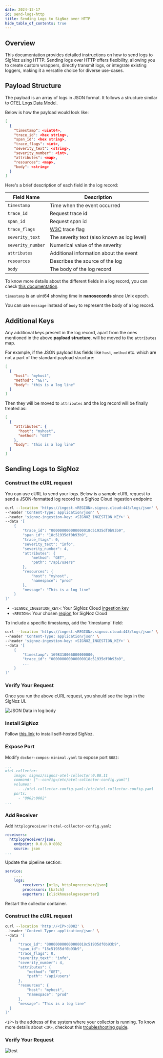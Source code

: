 ```yaml
---
date: 2024-12-17
id: send-logs-http
title: Sending Logs to SigNoz over HTTP
hide_table_of_contents: true
---
```


## Overview

This documentation provides detailed instructions on how to send logs to SigNoz using HTTP. Sending logs over HTTP offers flexibility, allowing you to create 
custom wrappers, directly transmit logs, or integrate existing loggers, making it a versatile choice for diverse use-cases.

## Payload Structure

The payload is an array of logs in JSON format. It follows a structure similar to [OTEL Logs Data Model](https://opentelemetry.io/docs/specs/otel/logs/data-model/).

Below is how the payload would look like:
```json
[
  {
    "timestamp": <uint64>,
    "trace_id": <hex string>,
    "span_id": <hex string>,
    "trace_flags": <int>,
    "severity_text": <string>,
    "severity_number": <int>,
    "attributes": <map>,
    "resources": <map>,
    "body": <string>
  }
]
```

Here's a brief description of each field in the log record:

| Field Name     | Description                            |
|----------------|----------------------------------------|
| `timestamp`    | Time when the event occurred           |
| `trace_id`     | Request trace id                       |
| `span_id`      | Request span id                        |
| `trace_flags`  | [W3C](https://www.w3.org/TR/trace-context/#trace-flags) trace flag |
| `severity_text`| The severity text (also known as log level) |
| `severity_number`| Numerical value of the severity      |
| `attributes`   | Additional information about the event |
| `resources`    | Describes the source of the log        |
| `body`         | The body of the log record             |

To know more details about the different fields in a log record, you can check [this documentation](https://opentelemetry.io/docs/specs/otel/logs/data-model/#log-and-event-record-definition).

<Admonition type="info">

`timestamp` is an uint64 showing time in **nanoseconds** since Unix epoch.

You can use `message` instead of `body` to represent the body of a log record.

</Admonition>

## Additional Keys

Any additional keys present in the log record, apart from the ones mentioned in the above **payload structure**, will be moved to the `attributes` map.

For example, if the JSON payload has fields like `host`, `method` etc. which are not a part of the standard payload structure:

```json
[
  {
    "host": "myhost",
    "method": "GET",
    "body": "this is a log line"
  }
]
```

Then they will be moved to `attributes` and the log record will be finally treated as:

```json
[
  {
    "attributes": {
      "host": "myhost",
      "method": "GET"
    },
    "body": "this is a log line"
  }
]
```

## Sending Logs to SigNoz

<Tabs entityName="plans">

<TabItem value="signoz-cloud" label="SigNoz Cloud" default>

### Construct the cURL request

You can use cURL to send your logs. Below is a sample cURL request to send a JSON-formatted log record to a SigNoz Cloud ingestion endpoint:

```bash
curl --location 'https://ingest.<REGION>.signoz.cloud:443/logs/json' \
--header 'Content-Type: application/json' \
--header 'signoz-ingestion-key: <SIGNOZ_INGESTION_KEY>' \
--data '[
    {
        "trace_id": "000000000000000018c51935df0b93b9",
        "span_id": "18c51935df0b93b9",
        "trace_flags": 0,
        "severity_text": "info",
        "severity_number": 4,
        "attributes": {
            "method": "GET",
            "path": "/api/users"
        },
        "resources": {
            "host": "myhost",
            "namespace": "prod"
        },
        "message": "This is a log line"
    }
]'
```

- `<SIGNOZ_INGESTION_KEY>`: Your SigNoz Cloud [ingestion key](https://signoz.io/docs/ingestion/signoz-cloud/keys/)
- `<REGION>`: Your chosen [region](https://signoz.io/docs/ingestion/signoz-cloud/overview/#endpoint) for SigNoz Cloud

<Admonition>
To include a specific timestamp, add the `timestamp` field:

```bash
curl --location 'https://ingest.<REGION>.signoz.cloud:443/logs/json' \
--header 'Content-Type: application/json' \
--header 'signoz-ingestion-key: <SIGNOZ_INGESTION_KEY>' \
--data '[
    {
        "timestamp": 1698310066000000000,
        "trace_id": "000000000000000018c51935df0b93b9",
        ...
    }
]'
```

</Admonition>

### Verify Your Request

Once you run the above cURL request, you should see the logs in the SigNoz UI.

![JSON Data in log body](/img/logs/http-log.webp)

</TabItem>

<TabItem value='self-host' label='Self-Host'>

### Install SigNoz

Follow [this link](https://signoz.io/docs/install/) to install self-hosted SigNoz.

### Expose Port

Modify `docker-compos-minimal.yaml` to expose port `8082`:

```yaml:/deploy/docker/docker-compose-minimal.yaml {7}
...
otel-collector:
    image: signoz/signoz-otel-collector:0.88.11
    command: ["--config=/etc/otel-collector-config.yaml"]
    volumes:
      - ./otel-collector-config.yaml:/etc/otel-collector-config.yaml
    ports:
      - "8082:8082"
...
```

### Add Receiver

Add `httplogreceiver` in `otel-collector-config.yaml`:

```yaml:/deploy/docker/otel-collector-config.yaml {2-4}
receivers:
  httplogreceiver/json:
    endpoint: 0.0.0.0:8082
    source: json
...
```

Update the pipeline section:

```yaml:/deploy/docker/otel-collector-config.yaml {4}
service:
    ....
    logs:
        receivers: [otlp, httplogreceiver/json]
        processors: [batch]
        exporters: [clickhouselogsexporter]
```

Restart the collector container.

### Construct the cURL request

```bash
curl --location 'http://<IP>:8082' \
--header 'Content-Type: application/json' \
--data '[
  {
      "trace_id": "000000000000000018c51935df0b93b9",
      "span_id": "18c51935df0b93b9",
      "trace_flags": 0,
      "severity_text": "info",
      "severity_number": 4,
      "attributes": {
          "method": "GET",
          "path": "/api/users"
      },
      "resources": {
          "host": "myhost",
          "namespace": "prod"
      },
      "message": "This is a log line"
  }
]'
```

`<IP>` is the address of the system where your collector is running. To know more details about `<IP>`, checkout this [troubleshooting guide](https://signoz.io/docs/install/troubleshooting/#signoz-otel-collector-address-grid).

### Verify Your Request

![test](/img/logs/http-log.webp)

</TabItem>

</Tabs>
